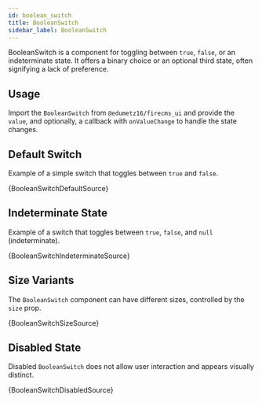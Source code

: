 ```yaml
---
id: boolean_switch
title: BooleanSwitch
sidebar_label: BooleanSwitch
---
```


BooleanSwitch is a component for toggling between `true`, `false`, or an indeterminate state. It offers a binary choice or an optional third state, often signifying a lack of preference.

## Usage

Import the `BooleanSwitch` from `@edumetz16/firecms_ui` and provide the `value`, and optionally, a callback with `onValueChange` to handle the state changes.


## Default Switch

Example of a simple switch that toggles between `true` and `false`.


<CodeSample>
    <BooleanSwitchDefaultDemo/>
</CodeSample>

<CodeBlock language="tsx">{BooleanSwitchDefaultSource}</CodeBlock>

## Indeterminate State

Example of a switch that toggles between `true`, `false`, and `null` (indeterminate).


<CodeSample>
    <BooleanSwitchIndeterminateDemo/>
</CodeSample>

<CodeBlock language="tsx">{BooleanSwitchIndeterminateSource}</CodeBlock>

## Size Variants

The `BooleanSwitch` component can have different sizes, controlled by the `size` prop.


<CodeSample>
    <BooleanSwitchSizeDemo/>
</CodeSample>

<CodeBlock language="tsx">{BooleanSwitchSizeSource}</CodeBlock>

## Disabled State

Disabled `BooleanSwitch` does not allow user interaction and appears visually distinct.


<CodeSample>
    <BooleanSwitchDisabledDemo/>
</CodeSample>

<CodeBlock language="tsx">{BooleanSwitchDisabledSource}</CodeBlock>
